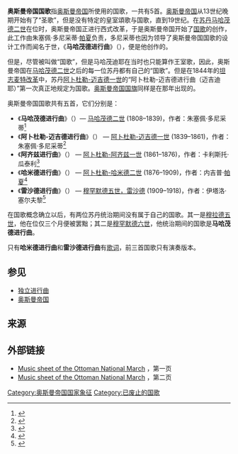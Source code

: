 {{noteTA
|T=zh-tw:鄂圖曼帝國國歌; zh-hans:奥斯曼帝国国歌; zh-hk:鄂圖曼帝國國歌;
|G1=Country
|1=zh-tw:鄂圖曼; zh-hans:奥斯曼; zh-hk:鄂圖曼;
}}
{{Infobox Anthem
|title          = 奥斯曼帝国国歌
|transcription  = '''共五首：'''<br/>《马哈茂德进行曲》<br/>《阿卜杜勒-迈吉德进行曲》<br/>《阿齐兹进行曲》<br/>《哈米德进行曲》<br/>《雷沙德进行曲》
|chinese_title  = 
|alt_title      = 
|ch_alt_title   = 
|alt_title_2    = 
|ch_alt_title_2 = 
|image          = Giuseppe_Donizetti.jpg
|image_size     = 220
|caption        = {{le|朱塞佩·多尼采蒂（1788-1856）|Giuseppe Donizetti|朱塞佩·多尼采蒂}}<br>（''{{small|{{lang-tr|Giuseppe Donizetti}}}}''）
|prefix         = [[File:Fictitious_Ottoman_flag_3.svg|25px]]皇室颂歌（1844年以前）<hr>[[File:Flag_of_the_Ottoman_Empire_(1844–1922).svg|25px]]国歌（1844年以后）
|country        = [[奥斯曼帝国|奥斯曼帝国]]<br>
|author         =  
|lyrics_date    = 
|composer       = 朱塞佩·多尼采蒂<br/>卡利斯托·瓜特利<br/>内齐普帕夏<br/>伊塔洛·塞尔夫黎
|music_date     = 
|adopted        = 1808年
|until          = 1918年
}}
{{listen
| filename  = Hamidiye March by Nedjib Pasha.ogg
| title     = 哈米德进行曲（版本一）
| description   = 使用{{le|巴拉玛琴|Bağlama}}演奏（2:54）
| filename2 = Marche de sa Majesté Impériale Le Sultan Abdul-Hamid-Han II. par S. E. Nédjib Pacha.ogg
| title2    = 哈米德进行曲（版本二）
| description2  = 由奥斯曼帝国乐团演奏（2:22）
| filename3 = Marche de sa Majesté Impériale Le Sultan Mohammed V. par Italo Selvelli.ogg
| title3    = 雷沙德进行曲
| description3  = 由欧德翁乐团演奏（2:58）
}}
'''奥斯曼帝国国歌'''指[[奥斯曼帝国|奥斯曼帝国]]所使用的国歌，一共有5首。[[奥斯曼帝国|奥斯曼帝国]]从13世纪晚期开始有了“圣歌”，但是没有特定的皇室頌歌与国歌，直到19世纪。在[[奥斯曼帝国苏丹列表|苏丹]][[马哈茂德二世|马哈茂德二世]]在位时，奥斯曼帝国正进行西式改革，于是奥斯曼帝国开始了[[国歌|国歌]]的创作，此工作由朱塞佩·多尼采蒂·[[帕夏|帕夏]]负责，多尼采蒂也因为领导了奥斯曼帝国国歌的设计工作而闻名于世，《'''马哈茂德进行曲'''》（{{lang-tr|Mahmudiye Marşı}}），便是他创作的。

但是，尽管被叫做“国歌”，但是马哈茂迪耶在当时也只能算作王室歌，因此，奥斯曼帝国在[[马哈茂德二世|马哈茂德二世]]之后的每一位苏丹都有自己的“国歌”。但是在1844年的[[坦志麦特|坦志麦特改革]]中，苏丹[[阿卜杜勒-迈吉德一世|阿卜杜勒-迈吉德一世]]的“阿卜杜勒-迈吉德进行曲（迈吉迪耶）”第一次真正地规定为国歌。[[奧斯曼旗幟|奥斯曼帝国国旗]]同样是在那年出现的。

奥斯曼帝国国歌共有五首，它们分别是：
*《'''马哈茂德进行曲'''》（{{lang|tr|Mahmudiye Marşı}}）— [[马哈茂德二世|马哈茂德二世]] (1808–1839)，作者：朱塞佩·多尼采蒂<ref>{{Cite web |url=http://www.nationalanthems.info/ote.htm |title=Mahmudiye March |accessdate=2013-08-07 |archive-date=2017-09-14 |archive-url=https://web.archive.org/web/20170914093040/http://www.nationalanthems.info/ote.htm |dead-url=yes }}</ref>
*《'''阿卜杜勒-迈吉德进行曲'''》（{{lang|tr|Mecidiye Marşı}}） — [[阿卜杜勒-迈吉德一世|阿卜杜勒-迈吉德一世]] (1839–1861)，作者：朱塞佩·多尼采蒂<ref>{{Cite web |url=http://www.nationalanthems.info/ote-61.htm |title=Mecidiye March |accessdate=2013-08-07 |archive-date=2013-07-03 |archive-url=https://web.archive.org/web/20130703181058/http://www.nationalanthems.info/ote-61.htm |dead-url=yes }}</ref> 
*《'''阿齐兹进行曲'''》（{{lang|tr|Aziziye Marşı}}） — [[阿卜杜勒-阿齐兹一世|阿卜杜勒-阿齐兹一世]] (1861–1876)，作者：卡利斯托·瓜泰利<ref>{{Cite web |url=http://www.nationalanthems.info/ote-76.htm |title=Aziziye March |accessdate=2013-08-07 |archive-date=2013-09-27 |archive-url=https://web.archive.org/web/20130927214824/http://www.nationalanthems.info/ote-76.htm |dead-url=yes }}</ref> 
*《'''哈米德进行曲'''》（{{lang|tr|Hamidiye Marşı}}） — [[阿卜杜勒-哈米德二世|阿卜杜勒-哈米德二世]] (1876–1909)，作者：内吉普·[[帕夏|帕夏]]<ref>{{Cite web |url=http://www.nationalanthems.info/ote-09.htm |title=Hamidiye March |accessdate=2013-08-07 |archive-date=2013-09-27 |archive-url=https://web.archive.org/web/20130927214729/http://www.nationalanthems.info/ote-09.htm |dead-url=yes }}</ref>
*《'''雷沙德进行曲'''》（{{lang|tr|Reşadiye Marşı}}） — [[穆罕默德五世_(奥斯曼帝国)|穆罕默德五世，雷沙德]] (1909–1918)，作者：伊塔洛·塞尔夫黎<ref>{{Cite web |url=http://www.nationalanthems.info/ote-18.htm |title=Reşadiye March |accessdate=2013-08-07 |archive-date=2013-09-27 |archive-url=https://web.archive.org/web/20130927214732/http://www.nationalanthems.info/ote-18.htm |dead-url=yes }}</ref>

在国歌概念确立以后，有两位苏丹统治期间没有属于自己的国歌。其一是[[穆拉德五世|穆拉德五世]]，他在位仅三个月便被罢黜；其二是[[穆罕默德六世_(奥斯曼帝国)|穆罕默德六世]]，他统治期间的国歌是'''马哈茂德进行曲'''。

只有'''哈米德进行曲'''和'''雷沙德进行曲'''有[[歌词|歌词]]，前三首国歌只有演奏版本。

==参见==
*[[独立进行曲|独立进行曲]]
*[[奥斯曼帝国|奥斯曼帝国]]

==来源==
{{reflist}}

==外部链接==
*[http://www.nationalanthems.info/ote~1.jpg Music sheet of the Ottoman National March] {{Wayback|url=http://www.nationalanthems.info/ote~1.jpg |date=20130623230624 }}，第一页
*[http://www.nationalanthems.info/ote~2.jpg Music sheet of the Ottoman National March] {{Wayback|url=http://www.nationalanthems.info/ote~2.jpg |date=20130623142739 }}，第二页

[[Category:奥斯曼帝国国家象征|Category:奥斯曼帝国国家象征]]
[[Category:已废止的国歌|Category:已废止的国歌]]